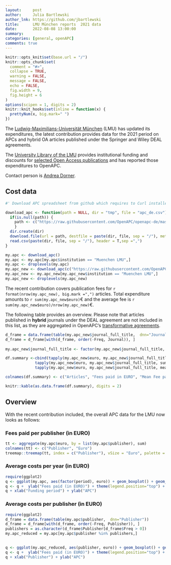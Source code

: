 ```yaml
---
layout:     post
author:     Julia Bartlewski
author_lnk: https://github.com/jbartlewski
title:      LMU München reports  2021 data
date:       2022-08-08 13:00:00
summary:    
categories: [general, openAPC]
comments: true
---
```



```r
knitr::opts_knit$set(base.url = "/")
knitr::opts_chunk$set(
  comment = "#>",
  collapse = TRUE,
  warning = FALSE, 
  message = FALSE,
  echo = FALSE,
  fig.width = 9,
  fig.height = 6
)
options(scipen = 1, digits = 2)
knitr::knit_hooks$set(inline = function(x) {
  prettyNum(x, big.mark=" ")
})
```

The [Ludwig-Maximilians-Universität München](https://www.lmu.de/en/index.html) (LMU) has updated its expenditures, the latest contribution provides data for the 2021 period on APCs and hybrid OA articles published under the Springer and Wiley DEAL agreements.

The [University Library of the LMU](http://www.en.ub.uni-muenchen.de/index.html) provides institutional funding and discounts for [selected Open Access publications](http://www.en.ub.uni-muenchen.de/writing/open-access-publishing/funding/index.html) and has reported those expenditures to OpenAPC.

Contact person is [Andrea Dorner](mailto:open-access@ub.uni-muenchen.de).

## Cost data

```r
#' Download APC spreadsheet from github which requires to Curl installed

download_apc <- function(path = NULL, dir = "tmp", file = "apc_de.csv"){
  if(is.null(path)) {
    path <- c("https://raw.githubusercontent.com/OpenAPC/openapc-de/master/data/apc_de.csv")
    } 
  dir.create(dir) 
  download.file(url = path, destfile = paste(dir, file, sep = "/"), method = "curl")
  read.csv(paste(dir, file, sep = "/"), header = T,sep =",")
}

my.apc <- download_apc()
my.apc <- my.apc[my.apc$institution == "Muenchen LMU",]
my.apc <- droplevels(my.apc)
my.apc_new <- download_apc(c("https://raw.githubusercontent.com/OpenAPC/openapc-de/master/data/lmu/Open_APC_LMU_2021_enriched.csv"))
my.apc_new <- my.apc_new[my.apc_new$institution == "Muenchen LMU",]
my.apc_new <- droplevels(my.apc_new)
```

The recent contribution covers publication fees for `r format(nrow(my.apc_new), big.mark =",")` articles. Total expenditure amounts to `r sum(my.apc_new$euro)`€ and the average fee is `r sum(my.apc_new$euro)/nrow(my.apc_new)`€.

The following table provides an overview. Please note that articles published in **hybrid** journals under the DEAL agreement are not included in this list, as they are aggregated in OpenAPC's [transformative agreements](https://github.com/OpenAPC/openapc-de/tree/master/data/transformative_agreements).

```r
d_frame = data.frame(table(my.apc_new$journal_full_title,  dnn="Journal"))                 
d_frame = d_frame[with(d_frame, order(-Freq, Journal)), ]                                           
                                    
my.apc_new$journal_full_title <- factor(my.apc_new$journal_full_title, levels =  d_frame$Journal)

df.summary <-cbind(tapply(my.apc_new$euro, my.apc_new$journal_full_title, length),
             tapply(my.apc_new$euro, my.apc_new$journal_full_title, sum),
             tapply(my.apc_new$euro, my.apc_new$journal_full_title, mean))

colnames(df.summary) <- c("Articles", "Fees paid in EURO", "Mean Fee paid")

knitr::kable(as.data.frame(df.summary), digits = 2)
```

## Overview

With the recent contribution included, the overall APC data for the LMU now looks as follows:


### Fees paid per publisher (in EURO)

```r
tt <- aggregate(my.apc$euro, by = list(my.apc$publisher), sum)
colnames(tt) <- c("Publisher", "Euro")
treemap::treemap(tt, index = c("Publisher"), vSize = "Euro", palette = "Paired")
```

###  Average costs per year (in EURO)

```r
require(ggplot2)
q <- ggplot(my.apc, aes(factor(period), euro)) + geom_boxplot() + geom_point()
q <- q +  ylab("Fees paid (in EURO)") + theme(legend.position="top") + theme_bw(base_size = 18)
q + xlab("Funding period") + ylab("APC")
```

###  Average costs per publisher (in EURO)

```r
require(ggplot2)
d_frame = data.frame(table(my.apc$publisher,  dnn="Publisher"))                 
d_frame = d_frame[with(d_frame, order(-Freq, Publisher)), ]
publishers = as.character(d_frame$Publisher[d_frame$Freq > 0])
my.apc_reduced = my.apc[my.apc$publisher %in% publishers,]

  
q <- ggplot(my.apc_reduced, aes(publisher, euro)) + geom_boxplot() + geom_point()
q <- q +  ylab("Fees paid (in EURO)") + theme(legend.position="top") + theme_bw(base_size = 18) + coord_flip()
q + xlab("Publisher") + ylab("APC")
```

